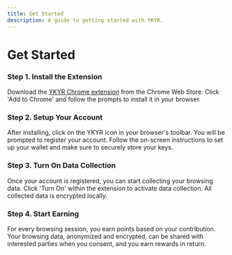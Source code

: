 ```yaml
---
title: Get Started
description: A guide to getting started with YKYR.
---
```


# Get Started

### Step 1. Install the Extension

Download the [YKYR Chrome extension](https://chromewebstore.google.com/detail/ykyr/gfogbpcdlcihfaejpmdhigejhpckdamh) from the Chrome Web Store. Click 'Add to Chrome' and follow the prompts to install it in your browser.

### Step 2. Setup Your Account

After installing, click on the YKYR icon in your browser's toolbar. You will be prompted to register your account. Follow the on-screen instructions to set up your wallet and make sure to securely store your keys.

### Step 3. Turn On Data Collection

Once your account is registered, you can start collecting your browsing data. Click 'Turn On' within the extension to activate data collection. All collected data is encrypted locally.

### Step 4. Start Earning

For every browsing session, you earn points based on your contribution. Your browsing data, anonymized and encrypted, can be shared with interested parties when you consent, and you earn rewards in return.
